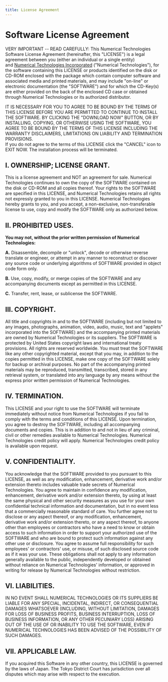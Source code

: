 ```yaml
---
title: License Agreement
---
```


# Software License Agreement

VERY IMPORTANT -- READ CAREFULLY: This Numerical Technologies Software License Agreement (hereinafter, this "LICENSE") is a legal agreement between you (either an individual or a single entity) and [Numerical Technologies Incorporated](http://www.numtech.com/) ("Numerical Technologies"), for the software containing this LICENSE or products identified on the disk or CD-ROM enclosed with the package which contain computer software and associated media and printed materials, and may include "on-line" or electronic documentation (the "SOFTWARE") and for which the CD-Key(s) are either provided on the back of the enclosed CD case or obtained through Numerical Technologies or its authorized distributor.

IT IS NECESSARY FOR YOU TO AGREE TO BE BOUND BY THE TERMS OF THIS LICENSE BEFORE YOU ARE PERMITTED TO CONTINUE TO INSTALL THE SOFTWARE. BY CLICKING THE "DOWNLOAD NOW" BUTTON, OR BY INSTALLING, COPYING, OR OTHERWISE USING THE SOFTWARE, YOU AGREE TO BE BOUND BY THE TERMS OF THIS LICENSE INCLUDING THE WARRANTY DISCLAIMERS, LIMITATIONS ON LIABILITY AND TERMINATION PROVISIONS.\
If you do not agree to the terms of this LICENSE click the "CANCEL" icon to EXIT NOW. The installation process will be terminated.

## I. OWNERSHIP; LICENSE GRANT.

This is a license agreement and NOT an agreement for sale. Numerical Technologies continues to own the copy of the SOFTWARE contained on the disk or CD-ROM and all copies thereof. Your rights to the SOFTWARE are specified in this LICENSE, and Numerical Technologies retains all rights not expressly granted to you in this LICENSE. Numerical Technologies hereby grants to you, and you accept, a non-exclusive, non-transferable license to use, copy and modify the SOFTWARE only as authorized below.

## II. PROHIBITED USES.

**You may not, without the prior written permission of Numerical Technologies:**

**A.** Disassemble, decompile or "unlock", decode or otherwise reverse translate or engineer, or attempt in any manner to reconstruct or discover any source code or underlying algorithms of SOFTWARE provided in object code form only.

**B.** Use, copy, modify, or merge copies of the SOFTWARE and any accompanying documents except as permitted in this LICENSE.

**C.** Transfer, rent, lease, or sublicense the SOFTWARE.

## III. COPYRIGHT.

All title and copyrights in and to the SOFTWARE (including but not limited to any images, photographs, animation, video, audio, music, text and "applets" incorporated into the SOFTWARE) and the accompanying printed materials are owned by Numerical Technologies or its suppliers. The SOFTWARE is protected by United States copyright laws and international treaty provisions. All rights are reserved worldwide. You must treat the SOFTWARE like any other copyrighted material, except that you may, in addition to the copies permitted in this LICENSE, make one copy of the SOFTWARE solely for backup or archival purposes. No part of the accompanying printed materials may be reproduced, transmitted, transcribed, stored in any retrieval system, or translated into any language by any means without the express prior written permission of Numerical Technologies.

## IV. TERMINATION.

This LICENSE and your right to use the SOFTWARE will terminate immediately without notice from Numerical Technologies if you fail to comply with the terms and conditions of this LICENSE. Upon termination, you agree to destroy the SOFTWARE, including all accompanying documents and copies. This is in addition to and not in lieu of any criminal, civil or other remedies available to Numerical Technologies. Numerical Technologies credit policy will apply. Numerical Technologies credit policy is available upon request.

## V. CONFIDENTIALITY.

You acknowledge that the SOFTWARE provided to you pursuant to this LICENSE, as well as any modification, enhancement, derivative work and/or extension thereto includes valuable trade secrets of Numerical Technologies. You agree to maintain in confidence any modification, enhancement, derivative work and/or extension thereto, by using at least the same physical and other security measures as you use for your own confidential technical information and documentation, but in no event less that a commercially reasonable standard of care. You further agree not to disclose or any aspect thereof, or any modification, enhancement, derivative work and/or extension thereto, or any aspect thereof, to anyone other than employees or contractors who have a need to know or obtain access to such information in order to support your authorized use of the SOFTWARE and who are bound to protect such information against any other use or disclosure. You agree to assume full responsibility for such employees' or contractors' use, or misuse, of such disclosed source code as if it was your use. These obligations shall not apply to any information generally available to the public, independently developed or obtained without reliance on Numerical Technologies' information, or approved in writing for release by Numerical Technologies without restriction.

## VI. LIABILITIES.

IN NO EVENT SHALL NUMERICAL TECHNOLOGIES OR ITS SUPPLIERS BE LIABLE FOR ANY SPECIAL, INCIDENTAL, INDIRECT, OR CONSEQUENTIAL DAMAGES WHATSOEVER (INCLUDING, WITHOUT LIMITATION, DAMAGES FOR LOSS OF BUSINESS PROFITS, BUSINESS INTERRUPTION, LOSS OF BUSINESS INFORMATION, OR ANY OTHER PECUNIARY LOSS) ARISING OUT OF THE USE OF OR INABILITY TO USE THE SOFTWARE, EVEN IF NUMERICAL TECHNOLOGIES HAS BEEN ADVISED OF THE POSSIBILITY OF SUCH DAMAGES.

## VII. APPLICABLE LAW.

If you acquired this Software in any other country, this LICENSE is governed by the laws of Japan. The Tokyo District Court has jurisdiction over all disputes which may arise with respect to the execution.
